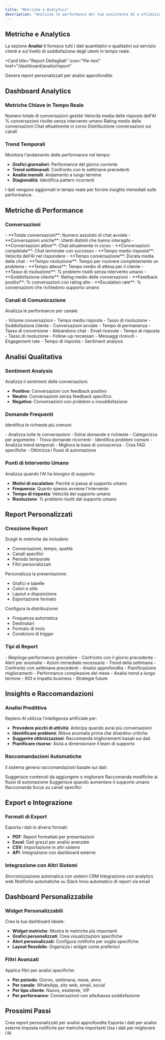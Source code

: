 ```yaml
---
title: "Metriche e Analytics"
description: "Analizza le performance del tuo assistente AI e ottimizza i risultati"
---
```


## Metriche e Analytics

La sezione **Analisi** ti fornisce tutti i dati quantitativi e qualitativi sul servizio clienti e sul livello di soddisfazione degli utenti in tempo reale.

<Card
  title="Report Dettagliati"
  icon="file-text"
  href="/dashboard/analisi/report"
>
  Genera report personalizzati per analisi approfondite.
</Card>

## Dashboard Analytics

### Metriche Chiave in Tempo Reale

<Columns cols={2}>
  <Card title="Conversazioni Totali" icon="message-circle">
    Numero totale di conversazioni gestite
  </Card>
  <Card title="Tempo Medio Risposta" icon="zap">
    Velocità media delle risposte dell'AI
  </Card>
  <Card title="Tasso di Risoluzione" icon="check-circle">
    % conversazioni risolte senza intervento umano
  </Card>
  <Card title="Soddisfazione Cliente" icon="star">
    Rating medio delle conversazioni
  </Card>
  <Card title="Conversazioni Attive" icon="clock">
    Chat attualmente in corso
  </Card>
  <Card title="Volume per Canale" icon="bar-chart">
    Distribuzione conversazioni sui canali
  </Card>
</Columns>

### Trend Temporali

Monitora l'andamento delle performance nel tempo:

- **Grafici giornalieri**: Performance del giorno corrente
- **Trend settimanali**: Confronto con le settimane precedenti
- **Analisi mensili**: Andamento a lungo termine
- **Stagionalità**: Identifica pattern ricorrenti

<Info>
I dati vengono aggiornati in tempo reale per fornire insights immediati sulle performance.
</Info>

## Metriche di Performance

### Conversazioni

<AccordionGroup>
<Accordion title="Volume Conversazioni">
  - **Totale conversazioni**: Numero assoluto di chat avviate
  - **Conversazioni uniche**: Utenti distinti che hanno interagito
  - **Conversazioni attive**: Chat attualmente in corso
  - **Conversazioni completate**: Chat terminate con successo
</Accordion>

<Accordion title="Tempo e Velocità">
  - **Tempo medio risposta**: Velocità dell'AI nel rispondere
  - **Tempo conversazione**: Durata media delle chat
  - **Tempo risoluzione**: Tempo per risolvere completamente un problema
  - **Tempo attesa**: Tempo medio di attesa per il cliente
</Accordion>

<Accordion title="Qualità Risposte">
  - **Tasso di risoluzione**: % problemi risolti senza intervento umano
  - **Soddisfazione cliente**: Rating medio delle conversazioni
  - **Feedback positivi**: % conversazioni con rating alto
  - **Escalation rate**: % conversazioni che richiedono supporto umano
</Accordion>
</AccordionGroup>

### Canali di Comunicazione

Analizza le performance per canale:

<CardGroup cols={2}>
<Card title="WhatsApp" icon="message-square">
  - Volume conversazioni
  - Tempo medio risposta
  - Tasso di risoluzione
  - Soddisfazione cliente
</Card>

<Card title="Sito Web" icon="globe">
  - Conversazioni avviate
  - Tempo di permanenza
  - Tasso di conversione
  - Abbandono chat
</Card>

<Card title="Email" icon="mail">
  - Email ricevute
  - Tempo di risposta
  - Tasso di risoluzione
  - Follow-up necessari
</Card>

<Card title="Social Media" icon="share-2">
  - Messaggi ricevuti
  - Engagement rate
  - Tempo di risposta
  - Sentiment analysis
</Card>
</CardGroup>

## Analisi Qualitativa

### Sentiment Analysis

Analizza il sentiment delle conversazioni:

- **Positivo**: Conversazioni con feedback positivo
- **Neutro**: Conversazioni senza feedback specifico
- **Negativo**: Conversazioni con problemi o insoddisfazione

### Domande Frequenti

Identifica le richieste più comuni:

<Steps>
<Step title="Raccolta Dati">
  - Analizza tutte le conversazioni
  - Estrai domande e richieste
  - Categorizza per argomento
</Step>

<Step title="Identificazione Pattern">
  - Trova domande ricorrenti
  - Identifica problemi comuni
  - Analizza trend temporali
</Step>

<Step title="Ottimizzazione">
  - Migliora la base di conoscenza
  - Crea FAQ specifiche
  - Ottimizza i flussi di automazione
</Step>
</Steps>

### Punti di Intervento Umano

Analizza quando l'AI ha bisogno di supporto:

- **Motivi di escalation**: Perché si passa al supporto umano
- **Frequenza**: Quanto spesso avviene l'intervento
- **Tempo di risposta**: Velocità del supporto umano
- **Risoluzione**: % problemi risolti dal supporto umano

## Report Personalizzati

### Creazione Report

<Steps>
<Step title="Seleziona Metriche">
  Scegli le metriche da includere:
  
  - Conversazioni, tempo, qualità
  - Canali specifici
  - Periodo temporale
  - Filtri personalizzati
</Step>

<Step title="Configura Visualizzazione">
  Personalizza la presentazione:
  
  - Grafici e tabelle
  - Colori e stile
  - Layout e disposizione
  - Esportazione formato
</Step>

<Step title="Pianifica Invio">
  Configura la distribuzione:
  
  - Frequenza automatica
  - Destinatari
  - Formato di invio
  - Condizioni di trigger
</Step>
</Steps>

### Tipi di Report

<AccordionGroup>
<Accordion title="Report Giornaliero">
  - Riepilogo performance giornaliere
  - Confronto con il giorno precedente
  - Alert per anomalie
  - Azioni immediate necessarie
</Accordion>

<Accordion title="Report Settimanale">
  - Trend della settimana
  - Confronto con settimane precedenti
  - Analisi approfondita
  - Pianificazione miglioramenti
</Accordion>

<Accordion title="Report Mensile">
  - Performance complessive del mese
  - Analisi trend a lungo termine
  - ROI e impatto business
  - Strategie future
</Accordion>
</AccordionGroup>

## Insights e Raccomandazioni

### Analisi Predittiva

Keplero AI utilizza l'intelligenza artificiale per:

- **Prevedere picchi di attività**: Anticipa quando avrai più conversazioni
- **Identificare problemi**: Rileva anomalie prima che diventino critiche
- **Suggerire ottimizzazioni**: Raccomanda miglioramenti basati sui dati
- **Pianificare risorse**: Aiuta a dimensionare il team di supporto

### Raccomandazioni Automatiche

Il sistema genera raccomandazioni basate sui dati:

<CardGroup cols={2}>
<Card title="Miglioramenti Base Conoscenza" icon="book">
  Suggerisce contenuti da aggiungere o migliorare
</Card>

<Card title="Ottimizzazione Flussi" icon="zap">
  Raccomanda modifiche ai flussi di automazione
</Card>

<Card title="Gestione Team" icon="users">
  Suggerisce quando aumentare il supporto umano
</Card>

<Card title="Strategie Canali" icon="globe">
  Raccomanda focus su canali specifici
</Card>
</CardGroup>

## Export e Integrazione

### Formati di Export

Esporta i dati in diversi formati:

- **PDF**: Report formattati per presentazioni
- **Excel**: Dati grezzi per analisi avanzate
- **CSV**: Importazione in altri sistemi
- **API**: Integrazione con dashboard esterne

### Integrazione con Altri Sistemi

<Columns cols={2}>
  <Card title="CRM" icon="database">
    Sincronizzazione automatica con sistemi CRM
  </Card>
  <Card title="Google Analytics" icon="bar-chart">
    Integrazione con analytics web
  </Card>
  <Card title="Slack" icon="message-square">
    Notifiche automatiche su Slack
  </Card>
  <Card title="Email" icon="mail">
    Invio automatico di report via email
  </Card>
</Columns>

## Dashboard Personalizzabile

### Widget Personalizzabili

Crea la tua dashboard ideale:

- **Widget metriche**: Mostra le metriche più importanti
- **Grafici personalizzati**: Crea visualizzazioni specifiche
- **Alert personalizzati**: Configura notifiche per soglie specifiche
- **Layout flessibile**: Organizza i widget come preferisci

### Filtri Avanzati

Applica filtri per analisi specifiche:

- **Per periodo**: Giorno, settimana, mese, anno
- **Per canale**: WhatsApp, sito web, email, social
- **Per tipo cliente**: Nuovo, esistente, VIP
- **Per performance**: Conversazioni con alta/bassa soddisfazione

## Prossimi Passi

<CardGroup cols={2}>
<Card title="Genera Report" icon="file-text" href="/dashboard/analisi/report">
  Crea report personalizzati per analisi approfondite
</Card>

<Card title="Esporta Dati" icon="download" href="/dashboard/analisi/export">
  Esporta i dati per analisi esterne
</Card>

<Card title="Configura Alert" icon="bell" href="/dashboard/notifiche/gestione">
  Imposta notifiche per metriche importanti
</Card>

<Card title="Ottimizza Performance" icon="trending-up" href="/dashboard/addestramento/base-conoscenza">
  Usa i dati per migliorare l'AI
</Card>
</CardGroup>
